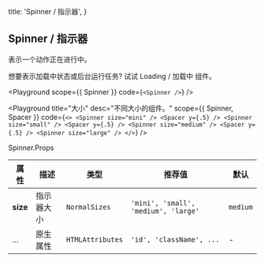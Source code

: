 
  title: 'Spinner / 指示器',
}

## Spinner / 指示器

表示一个动作正在进行中。

<Note>想要表示加载中状态或后台运行任务? 试试 <NextLink href="/zh-cn/components/loading"><a>Loading / 加载中</a></NextLink> 组件。</Note>

<Playground
  scope={{ Spinner }}
  code={`
<Spinner />
`} />

<Playground
  title="大小"
  desc="不同大小的组件。"
  scope={{ Spinner, Spacer }}
  code={`
<>
  <Spinner size="mini" />
  <Spacer y={.5} />
  <Spinner size="small" />
  <Spacer y={.5} />
  <Spinner size="medium" />
  <Spacer y={.5} />
  <Spinner size="large" />
</>
`} />

<Attributes edit="/pages/docs/components/spinner.mdx">
<Attributes.Title>Spinner.Props</Attributes.Title>

| 属性 | 描述 | 类型 | 推荐值 | 默认
| ---------- | ---------- | ---- |  -------------- | ------ |
| **size** | 指示器大小 | `NormalSizes` | `'mini', 'small', 'medium', 'large'` | `medium` |
| ... | 原生属性 | `HTMLAttributes` | `'id', 'className', ...` | - |

</Attributes>

